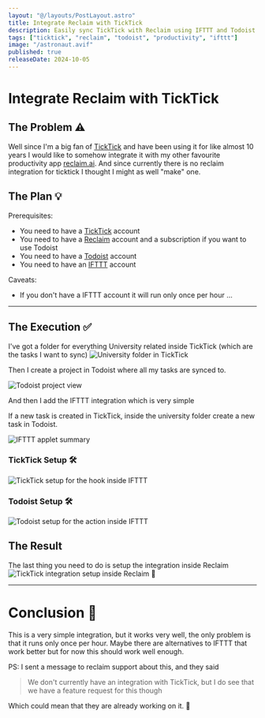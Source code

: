 ```yaml
---
layout: "@/layouts/PostLayout.astro"
title: Integrate Reclaim with TickTick
description: Easily sync TickTick with Reclaim using IFTTT and Todoist for a simple, effective integration. Though limited to hourly syncs, it's a solid workaround for now.
tags: ["ticktick", "reclaim", "todoist", "productivity", "ifttt"]
image: "/astronaut.avif"
published: true
releaseDate: 2024-10-05
---
```


# Integrate Reclaim with TickTick
## The Problem ⚠️
Well since I'm a big fan of [TickTick](https://ticktick.com/) 
and have been using it for like almost 10 years I would like to somehow
integrate it with my other favourite productivity app [reclaim.ai](https://reclaim.ai/). 
And since currently there is no reclaim integration for ticktick I thought I might as well "make" one.

## The Plan 💡

Prerequisites:
- You need to have a [TickTick](https://ticktick.com/) account
- You need to have a [Reclaim](https://reclaim.ai/) account and a subscription if you want to use Todoist
- You need to have a [Todoist](https://todoist.com/) account
- You need to have an [IFTTT](https://ifttt.com/) account

Caveats:
- If you don't have a IFTTT account it will run only once per hour ...
---
## The Execution ✅
I've got a folder for everything University related inside TickTick (which are the tasks I want to sync)
<Image src={UniversityImg} alt="University folder in TickTick" />

Then I create a project in Todoist where all my tasks are synced to.

<Image src={TodoistImg} alt="Todoist project view" />

And then I add the IFTTT integration which is very simple

If a new task is created in TickTick, inside the university folder create a new task in Todoist.

<Image src={IFTTTFirstImg} alt="IFTTT applet summary" />

### TickTick Setup 🛠️
<Image src={IFTTTSecondImg} alt="TickTick setup for the hook inside IFTTT" />

### Todoist Setup 🛠️
<Image src={IFTTTThirdImg} alt="Todoist setup for the action inside IFTTT" />

## The Result

The last thing you need to do is setup the integration inside Reclaim
<Image src={ReclaimImg} alt="TickTick integration setup inside Reclaim" />
🎉

---


# Conclusion 🤝
This is a very simple integration, but it works very well, the only problem is that it runs only once per hour. 
Maybe there are alternatives to IFTTT that work better but for now this should work well enough.

PS: I sent a message to reclaim support about this, and they said 
> We don't currently have an integration with TickTick, but I do see that we have a feature request for this though

Which could mean that they are already working on it. 🙏